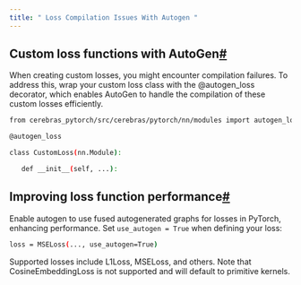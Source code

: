 ```yaml
---
title: " Loss Compilation Issues With Autogen "
---
```

## Custom loss functions with AutoGen[#](#custom-loss-functions-with-autogen "Permalink to this headline")

When creating custom losses, you might encounter compilation failures. To address this, wrap your custom loss class with the @autogen_loss decorator, which enables AutoGen to handle the compilation of these custom losses efficiently.

```bash
from cerebras_pytorch/src/cerebras/pytorch/nn/modules import autogen_loss

@autogen_loss

class CustomLoss(nn.Module):

   def __init__(self, ...):
```

## Improving loss function performance[#](#improving-loss-function-performance "Permalink to this headline")

Enable autogen to use fused autogenerated graphs for losses in PyTorch, enhancing performance. Set `use_autogen = True` when defining your loss:

```bash
loss = MSELoss(..., use_autogen=True)
```

Supported losses include L1Loss, MSELoss, and others. Note that CosineEmbeddingLoss is not supported and will default to primitive kernels.

